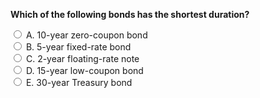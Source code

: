 ::: {.question-block}

<form onsubmit="event.preventDefault(); checkAnswer('module6_mcq_q57')" data-correct-answer="C">
<strong style="display: block;">Which of the following bonds has the shortest duration?</strong>

<label><input type="radio" name="module6_mcq_q57" value="A"> A. 10-year zero-coupon bond</label><br>
<label><input type="radio" name="module6_mcq_q57" value="B"> B. 5-year fixed-rate bond</label><br>
<label><input type="radio" name="module6_mcq_q57" value="C"> C. 2-year floating-rate note</label><br>
<label><input type="radio" name="module6_mcq_q57" value="D"> D. 15-year low-coupon bond</label><br>
<label><input type="radio" name="module6_mcq_q57" value="E"> E. 30-year Treasury bond</label><br>
</form>

<div id="feedback-module6_mcq_q57" class="feedback" style="display:none;">
✅ Correct: C. Floating-rate notes have very short durations since their coupons reset frequently.
</div>

:::

